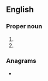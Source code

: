{{also|WM}}
==English==

===Proper noun===
{{en-proper noun}}

# {{abbreviation of|William|lang=en}}
# {{abbreviation of|Westmorland|lang=en}}

===Anagrams===
* {{anagrams|en|a=mw|M-W|MW}}